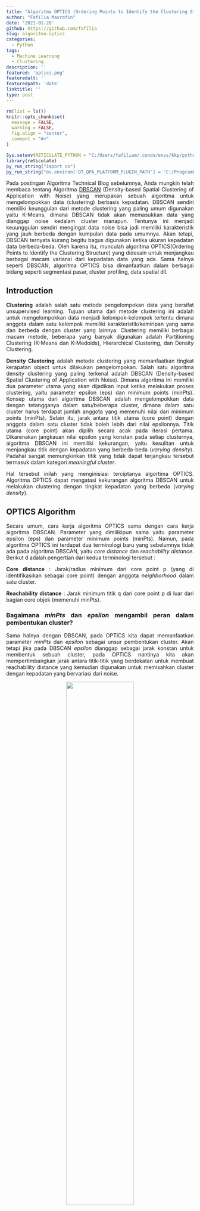 ---
title: "Algoritma OPTICS (Ordering Points to Identify the Clustering Structure)"
author: "Fafilia Masrofin"
date: '2021-01-28'
github: https://github.com/fafilia
slug: algoritma-optics
categories:
  - Python
tags:
  - Machine Learning
  - Clustering
description: ''
featured: 'optics.png'
featuredalt: ''
featuredpath: 'date'
linktitle: ''
type: post
---

<style>
body {
text-align: justify}
</style>

```{r, echo=FALSE}
rm(list = ls())
knitr::opts_chunk$set(
  message = FALSE,
  warning = FALSE,
  fig.align = "center",
  comment = "#>"
)
```

```{r, echo=FALSE, eval=FALSE}
Sys.setenv(RETICULATE_PYTHON = "C:/Users/fafiliam/.conda/envs/kkp/python.exe") #isi env
library(reticulate)
py_run_string("import os")
py_run_string("os.environ['QT_QPA_PLATFORM_PLUGIN_PATH'] = 'C:/ProgramData/Anaconda3/Library/plugins/platforms'")
```

Pada postingan Algoritma Technical Blog sebelumnya, Anda mungkin telah membaca tentang Algoritma [DBSCAN](https://algotech.netlify.app/blog/dbscan-clustering/) (Density-based Spatial Clustering of Application with Noise) yang merupakan sebuah algoritma untuk mengelompokkan data (clustering) berbasis kepadatan. DBSCAN sendiri memiliki keunggulan dari metode clustering yang paling umum digunakan yaitu K-Means, dimana DBSCAN tidak akan memasukkan data yang dianggap noise kedalam cluster manapun. Tentunya ini menjadi keuunggulan sendiri mengingat data noise bisa jadi memiliki karakteristik yang jauh berbeda dengan kumpulan data pada umumnya. Akan tetapi, DBSCAN ternyata kurang begitu bagus digunakan ketika ukuran kepadatan data berbeda-beda. Oleh karena itu, munculah algoritma OPTICS(Ordering Points to Identify the Clustering Structure) yang didesain untuk menjangkau berbagai macam variansi dari kepadatan data yang ada. Sama halnya seperti DBSCAN, algoritma OPTICS bisa dimanfaatkan dalam berbagai bidang seperti segmentasi pasar, cluster profiling, data spatial dll. 

## Introduction
**Clustering** adalah salah satu metode pengelompokan data yang bersifat unsupervised learning. Tujuan utama dari metode clustering ini adalah untuk mengelompokkan data menjadi kelompok-kelompok tertentu dimana anggota dalam satu kelompok memiliki karakteristik/kemiripan yang sama dan berbeda dengan cluster yang lainnya.
Clustering memiliki berbagai macam metode, beberapa yang banyak digunakan adalah Partitioning Clustering (K-Means dan K-Medoids), Hierarchical Clustering, dan Density Clustering.

**Density Clustering** adalah metode clustering yang memanfaatkan tingkat kerapatan object untuk dilakukan pengelompokan. Salah satu algoritma density clustering yang paling terkenal adalah DBSCAN (Density-based Spatial Clustering of Application with Noise). Dimana algoritma ini memiliki dua parameter utama yang akan dijadikan input ketika melakukan proses clustering, yaitu parameter epsilon (eps) dan minimum points (minPts).
Konsep utama dari algoritma DBSCAN adalah mengelompokkan data dengan tetangganya dalam satu/beberapa cluster, dimana dalam satu cluster harus terdapat jumlah anggota yang memenuhi nilai dari minimum points (minPts). Selain itu, jarak antara titik utama (core point) dengan anggota dalam satu cluster tidak boleh lebih dari nilai epsilonnya. Titik utama (core point) akan dipilih secara acak pada iterasi pertama.
Dikarenakan jangkauan nilai epsilon yang konstan pada setiap clusternya, algoritma DBSCAN ini memiliki kekurangan, yaitu kesulitan untuk menjangkau titik dengan kepadatan yang berbeda-beda (*varying density*). Padahal sangat memungkinkan titik yang tidak dapat terjangkau tersebut termasuk dalam kategori *meaningful cluster*.

Hal tersebut inilah yang menginisiasi terciptanya algortima OPTICS. Algoritma OPTICS dapat mengatasi kekurangan algoritma DBSCAN untuk melakukan clustering dengan tingkat kepadatan yang berbeda (*varying density*).

## OPTICS Algorithm
Secara umum, cara kerja algoritma OPTICS sama dengan cara kerja algoritma DBSCAN. Parameter yang dimilikipun sama yaitu parameter epsilon (eps) dan parameter minimum points (minPts). Namun, pada algoritma OPTICS ini terdapat dua terminologi baru yang sebelumnya tidak ada pada algoritma DBSCAN, yaitu *core distance* dan *reachability distance*.
Berikut d adalah pengertian dari kedua terminologi tersebut :

**Core distance** : Jarak/radius minimum dari core point p (yang di identifikasikan sebagai core point) dengan anggota *neighborhood* dalam satu cluster.

**Reachability distance** : Jarak minimum titik q dari core point p di luar dari bagian core objek (memenuhi minPts).

### Bagaimana *minPts* dan *epsilon* mengambil peran dalam pembentukan cluster?

Sama halnya dengan DBSCAN, pada OPTICS kita dapat memanfaatkan parameter *minPts* dan *epsilon* sebagai unsur pembentukan cluster. Akan tetapi jika pada DBSCAN *epsilon* dianggap sebagai jarak konstan untuk membentuk sebuah cluster, pada OPTICS nantinya kita akan mempertimbangkan jarak antara titik-titik yang berdekatan untuk membuat reachability distance yang kemudian digunakan untuk memisahkan cluster dengan kepadatan yang bervariasi dari noise.

<center> ![](/img/optics/OPTICS_SEarch_Distance.PNG){width="60%"} </center>

Parameter *minPts* pada OPTICS digunakan untuk menentukan jumlah minimum fitur/titik yang diperlukan untuk mempertimbangkan pengelompokan titik-titik pada sebuah cluster. Misalnya jika kita memiliki sejumlah cluster berbeda dengan ukuran mulai dari 10 titik hingga 50 titik dan kita menetapkan nilai *minPts* sebanyak 20, maka untuk semua cluster yang memiliki anggota kurang dari 20 titik akan dianggap sebagai noise karena tidak membentuk pengelompokan yang cukup besar untuk dianggap sebagai cluster atau titik-titik tersebut akan digabungkan dengan cluster terdekat untuk memenuhi jumlah minimum titik yang diperlukan.

Pada OPTICS, epsilon diperlakukan sebagai jarak maksimum yang akan dibandingkan dengan jarak inti (core distance). OPTICS menggunakan konsep jarak jangkauan maksimum, yaitu jarak dari titik ke tetangga terdekatnya yang belum pernah dikunjungi oleh pencarian (titik-titik pada boundary 2). OPTICS akan mencari semua jarak tetangga dalam jangkauan epsilon yang ditentukan, kemudian membandingkan masing-masing titik tersebut dengan core distance. Jika ada jarak yang lebih kecil dari jarak inti(semua titik yang masuk pada boundary 1), maka titik tersebut menetapkan core distance sebagai reachability distance-nya (CD=RD). Jika semua jarak lebih besar dari jarak inti(semua titik yang ada di boundary 2), maka jarak terkecil ditetapkan sebagai reachability distancenya. Jarak ini kemudian digunakan untuk membuat reachable plot, yang merupakan plot terurut dari reachability distance yang digunakan untuk mendeteksi cluster.

### Bagaimana reachability distance berperan dalam pembentukan reachable plot?
Untuk semua titik pada dataset akan dihitung reachability distancenya karena jarak ini nantinya akan digunakan dan dipetakan pada reachability plot. Gambar di bawah ini menggambarkan ilustrasi pembentukan cluster dari reachability plot.

<center> ![](/img/optics/Reachability_Plot.PNG){width="60%"} </center>

Lembah dalam reachability plot mewakili cluster yang berbeda untuk setiap pola dari titik-titik tertentu. Semakin padat sebuah cluster, semakin rendah reachability distance-nya, dan semakin rendah lembah pada plot (cluster warna pink adalah contoh cluster yang paling padat diantara cluster lainnya). Cluster yang kurang padat memiliki reachability distance yang lebih tinggi dan bentuk lembah yang lebih tinggi pada plot (contohnya pada cluster hijau tua adalah yang paling tidak padat). Selain lembah kita juga melihat puncak pada reachability plot. Puncak mewakili jarak yang diperlukan dari satu cluster ke cluster lain, atau dari cluster ke titik noise kemudian ke cluster lainnya, tergantung pada konfigurasi himpunan titik-titik pada sebuah data(urutan reachability plotnya).

<center> ![](/img/optics/ilustrasi_lembah_puncak.PNG){width="60%"} </center>

Puncak dapat terjadi di reachability plot ketika epsilon kurang dari core distance terbesar. Aspek penting dalam pengelompokan OPTICS adalah menentukan cara mendeteksi cluster dari reachability plot yang dapat dilakukan dengan menggunakan parameter Sensitivitas Cluster.

### Cluster Sensitivity (OPTICS)

Di dalam algoritma OPTICS terdapat parameter *sensitivity* yang dapat digunakan untuk menentukan sedikit atau banyaknya cluster yang terbentuk. Parameter tersebut adalah *low cluster sensitivity* dan *high cluster sensitivity*.

Konsep dari *high cluster sensitivity* adalah memperlakukan setiap puncak pada urutan *reachability distance* yang terbentuk sebagai pemisah antara tiap cluster. Sehingga hal ini memungkinkan jumlah cluster yang terbentuk semakin banyak. Sedangkan *low cluster sensitivity* bersifat sebaliknya, *low sensitivity* hanya mempertimbangkan puncak yang bentuknya signifikan. Sehingga jumlah cluster yang terbentuk akan lebih sedikit jika dibandingkan dengan *high sensitivity*.

Agar memudahkan dalam memahami *cluster sensitivity* berikut di bawah ini adalah ilustrasinya :

<center> ![](/img/optics/sensitivity.JPG){width="60%"} </center>

### Membandingkan method DBSCAN dengan OPTICS

Sebelumnya, sudah dijelaskan bahwa perbedaan mendasar antara DBSCAN dan OPTICS terletak pada terminologi *reachability distance* dan *core distance* nya. Dimana dengan adanya *reachability distance* yang terurut, OPTICS dapat mengatasi kelemahan DBSCAN saat menjangkau titik yang berpotensi sebagai *meaningful cluster*. Berikut di bawah ini, dijelaskan perbandingan konsep keduanya dalam bentuk ilustrasi gambar.

#### 1. DBSCAN

<center> ![](/img/optics/dbscan.JPG){width="60%"} </center>

Kekurangan dari algoritma DBSCAN adalah menjadikan nilai epsilonnya sebagai parameter *cut off* atau *threshold*, sehingga apabila diperhatikan pada gambar diatas, nilai diatas batas *cut off* akan diidentifikasi sebagai *noise*. Padahal sangat memungkinkan *noise* tersebut sebenarnya adalah *meaningful cluster*.

#### 2. OPTICS

<center> ![](/img/optics/optics.JPG){width="60%"} </center>

Berbeda dengan DBSCAN, dikarenakan OPTICS menerapkan konsep *reachability distance* dan tidak mempertimbangkan nilai *epsilon* maka algoritma ini mampu menjangkau object-object yang berpotensi untuk dikategorikan sebagai cluster. Apabila diperhatikan pada ilustrasi diatas, noise yang dianggap oleh DBSCAN akan dianggap sebagai cluster baru pada algoritma ini. 

### Contoh Implementasi OPTICS pada Python

#### Import Libraries

Sebelum kita jauh ke analisis selanjutnya, pertama import terlebih dahulu semua library yang dibutuhkan diantaranya yaitu:
- `pandas` : digunakan untuk data analisis
- `numpy` : digunakan untuk melakukan komputasi scientific
- `matplotlib` : digunakan untuk visualisasi data
- `sklearn` : digunakan untuk pemrosesan unsupervised learning (clustering)

```{python}
import pandas as pd 
import numpy as np 
import matplotlib.pyplot as plt 
import seaborn as sns
from matplotlib import gridspec 
from sklearn.cluster import OPTICS, cluster_optics_dbscan 
from sklearn.preprocessing import normalize, StandardScaler 
```

#### Exploratory Data Analysis

Sebagai contoh yang paling sederhana, kita akan mencoba untuk melakukan segmentasi pelanggan dari data custmoer pada sebuah pusat perbelanjaan. 

```{python}
data = pd.read_csv('data_input/Mall_Customers.csv') 
data.head()
```

Berikut ini deskripsi untuk masing-masing kolom yang ada pada data `mall_customer.csv`:

- `CustomerID` : ID pelanggan 
- `Gender` : jenis kelamin pelanggan
- `Age` : umur pelanggan
- `Annual Income` : pendapatan per tahun pelanggan (dalam satuan dollar)
- `Spending score` : parameter yang diberikan berdasarkan perilaku pelanggan dan data pembelian (1-100)

##### 1. Distribusi Age vs. Spending Score

```{python}
plt.figure(figsize=(10,8))
sns.scatterplot(data=data, x="Age", y="Spending Score (1-100)", hue="Gender")
```

Hasil visualisasi di atas menunjukkan bahwa kebanyakan pelanggan laki-laki ataupun perempuan pada rentang usia 20-40 tahun memiliki spending score yang beragam mulai dari yang paling kecil hingga mendekati 100. Sementara pelanggan laki-laki atau perempuan pada rentang usia >40 tahun cenderung memiliki spending score yang tidak terlalu tinggi yaitu maksimal pada score <65. Itu artinya, orang-orang yang sering berbelanja di mall didominasi oleh kalangan remaja dan dewasa. 

##### 2. Distribusi Annual Income vs. Spending Score

```{python}
plt.figure(figsize=(10,8))
sns.scatterplot(data=data, x="Spending Score (1-100)", y="Annual Income (k$)", hue="Gender")
```

Hasil visualisasi di atas menunjukkan tidak ada trend tertentu yang menggambarkan pola hubungan spending score dengan annual income karena data pelanggan menyebar ke semua nilai.

#### Normalisasi data

Untuk tujuan analisis selanjutnya, kolom `CustomerID` dan `Gender` tidak akan diikutsertakan mengingat perhitungan clustering hanya membutuhkan kolom-kolom numerik. Selain itu, kita juga melakukan normalisasi terhadap data dikarenakan rentang nilai pada setiap kolom berbeda-beda. 

```{python}

drop_features = ['CustomerID', 'Gender'] 
data = data.drop(drop_features, axis = 1) 
data.fillna(method ='ffill', inplace = True) 

# Melakukan proses scaling untuk standarisasi nilai 
scaler = StandardScaler() 
X_scaled = scaler.fit_transform(data) 

# Melakukan normalisasi untuk membuat normal distribusi
X_normalized = normalize(X_scaled) 

# Converting numpy ke dalam data frame
X_normalized = pd.DataFrame(X_normalized) 

# Melakukan rename kolom
X_normalized.columns = data.columns 

X_normalized.head() 
```

#### Membuat model Clustering

Pada tahap ini dibuat 3 model clustering sebagai perbandingan, yaitu:
- Model Optics
- Model DBSCAN dengan epsilon = 0.5
- Model DBSCAN dengan epsilon = 0.25

```{python}
optics_model = OPTICS(min_samples = 10, xi = 0.05) 

optics_model.fit(X_normalized) 
```

Untuk membuat model OPTICS seperti di atas dapat memanfaatkan fungsi `OPTICS()` yang terdapat pada `sklearn` dengan beberapa parameter yang dapat digunakan seperti:
- `min_samples` : banyaknya observasi/point untuk menentukan sebuah titik tertentu dijadikan sebagai core point.
- `xi` : menentukan kecuraman minimum pada *reachability plot* yang merupakan batas cluster (parameter ini digunakan ketika parameter `cluster_method` di set sebagai `xi`/secara default untuk OPTICS nilainya adalah `xi`.

```{python}
# Membuat label berdasarkan model DBSCAN dengan eps = 0.5 
labels1 = cluster_optics_dbscan(reachability = optics_model.reachability_, 
    core_distances = optics_model.core_distances_, 
    ordering = optics_model.ordering_, eps = 0.5) 

# Membuat label berdasarkan model DBSCAN dengan eps = 0.5  eps = 0.25 
labels2 = cluster_optics_dbscan(reachability = optics_model.reachability_, 
    core_distances = optics_model.core_distances_, 
    ordering = optics_model.ordering_, eps = 0.25) 

space = np.arange(len(X_normalized)) 

# Menyimpan reachability distance dari setiap titik /point
reachability = optics_model.reachability_[optics_model.ordering_] 

# Menyimpan label cluster dari setiap titik/point 
labels = optics_model.labels_[optics_model.ordering_] 

print(labels)

```

```{python}
print(labels1)
```

```{python}
print(labels2)
```

```{python}
# Membuat framework untuk tujuan visualisasi 
plt.figure(figsize =(15, 10)) 
G = gridspec.GridSpec(2, 3) 
ax1 = plt.subplot(G[0, :]) 
ax2 = plt.subplot(G[1, 0]) 
ax3 = plt.subplot(G[1, 1]) 
ax4 = plt.subplot(G[1, 2]) 

# Visualisasi Plot Reachability-Distance  
colors = ['c.', 'b.', 'r.', 'y.', 'g.'] 
for Class, colour in zip(range(0, 5), colors): 
    Xk = space[labels == Class] 
    Rk = reachability[labels == Class] 
    ax1.plot(Xk, Rk, colour, alpha = 0.3) 
ax1.plot(space[labels == -1], reachability[labels == -1], 'k.', alpha = 0.3) 
ax1.plot(space, np.full_like(space, 2., dtype = float), 'k-', alpha = 0.5) 
ax1.plot(space, np.full_like(space, 0.5, dtype = float), 'k-.', alpha = 0.5) 
ax1.set_ylabel('Reachability Distance') 
ax1.set_title('Reachability Plot') 

# Visualisasi OPTICS Clustering 
colors = ['c.', 'b.', 'r.', 'y.', 'g.'] 
for Class, colour in zip(range(0, 5), colors): 
    Xk = X_normalized[optics_model.labels_ == Class] 
    ax2.plot(Xk.iloc[:, 1], Xk.iloc[:, 2], colour, alpha = 0.3) 

ax2.plot(X_normalized.iloc[optics_model.labels_ == -1, 0], 
        X_normalized.iloc[optics_model.labels_ == -1, 1], 
    'k+', alpha = 0.1) 
ax2.set_title('OPTICS Clustering') 

# Visualisasi DBSCAN Clustering dengan eps = 0.5 
colors = ['c.', 'b.', 'r.', 'y.', 'g.'] 
for Class, colour in zip(range(0, 6), colors): 
    Xk = X_normalized[labels1 == Class] 
    ax3.plot(Xk.iloc[:, 1], Xk.iloc[:, 2], colour, alpha = 0.3, marker ='.') 

ax3.plot(X_normalized.iloc[labels1 == -1, 0], 
        X_normalized.iloc[labels1 == -1, 1], 
    'k+', alpha = 0.1) 
ax3.set_title('DBSCAN clustering with eps = 0.5') 

# Visualisasi DBSCAN Clustering dengan eps = 0.25 
colors = ['c.', 'y.', 'm.', 'g.'] 
for Class, colour in zip(range(0, 4), colors): 
    Xk = X_normalized.iloc[labels2 == Class] 
    ax4.plot(Xk.iloc[:, 1], Xk.iloc[:, 2], colour, alpha = 0.3) 

ax4.plot(X_normalized.iloc[labels2 == -1, 0], 
        X_normalized.iloc[labels2 == -1, 1], 
    'k+', alpha = 0.1) 
ax4.set_title('DBSCAN Clustering with eps = 0.25') 

plt.tight_layout() 
plt.show() 
```

DAri hasil Visualisasi ketiga model dapat dilihat bahwa:

- Custering OPTICS menghasilkan 5 cluster dengan beberapa outlier. Clustering DBSCAN menggunakan epsilon 0.5 menghasilkan 2 cluster tanpa adanya outlier. Clustering DBSCAN dengan menggunakan epsilon 0.25 menghasilkan 4 cluster dengan beberapa outlier.

- Pada OPTICS, kelompok atau cluster amatan yang memiliki annual income tinggi dan spending score rendah dapat menjadi perhatian pihak Mall karena kelompok orang ini bisa menjadi customer yang berpotensi menghasilkan revenue tinggi di masa depan(profitable)

- Pada OPTICS, kelompok cluster dengan annual income cenderung rendah dan nilai spending score rendah dapat menjadi sasaran pasar untuk meningkatkan revenue dengan memberikan banyak promosi.

# Kesimpulan

Baik algoritma DBSCAN ataupun OPTICS baik digunakan untuk mengelompokkan data yang mengandung *noise*. Akan tetapi, algoritma OPTICS jauh lebih baik digunakan untuk data yang memiliki tingkat kepadatan yang beragam. Karena tidak seperti DBSCAN yang menganggap setiap kepadatan sama, oleh karenanya kompleksitas algoritma OPTICS-pun juga jauh lebih besar  karena perhitungan dalam mencari *core point* dan *reachability distance* akan sangat memakan waktu. Selain itu, untuk kebutuhan clustering algoritma OPTICS juga dianjurkan digunakan untuk ukuran data yang lebih besar.

# Referensi

- [Dokumentasi OPTICS pada library sklearn](https://scikit-learn.org/stable/modules/generated/sklearn.cluster.OPTICS.html)

- [Mall Customer Dataset](https://www.kaggle.com/vjchoudhary7/customer-segmentation-tutorial-in-python)

- [OPTICS Algorithm](https://en.wikipedia.org/wiki/OPTICS_algorithm)


